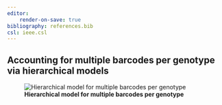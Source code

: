 ```yaml
---
editor:
    render-on-save: true
bibliography: references.bib
csl: ieee.csl
---
```


## Accounting for multiple barcodes per genotype via hierarchical models

![**Hierarchical model for multiple barcodes per
genotype**](./figs/fig05){#fig-05}